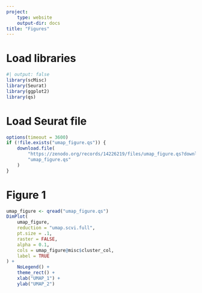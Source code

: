 ```yaml
---
project:
    type: website
    output-dir: docs
title: "Figures"
---
```


# Load libraries

```r
#| output: false
library(scMisc)
library(Seurat)
library(ggplot2)
library(qs)
```


# Load Seurat file

```r
options(timeout = 3600)
if (!file.exists("umap_figure.qs")) {
    download.file(
        "https://zenodo.org/records/14226219/files/umap_figure.qs?download=1",
        "umap_figure.qs"
    )
}

```

# Figure 1

```r
umap_figure <- qread("umap_figure.qs")
DimPlot(
    umap_figure,
    reduction = "umap.scvi.full",
    pt.size = .1,
    raster = FALSE,
    alpha = 0.1,
    cols = umap_figure@misc$cluster_col,
    label = TRUE
) +
    NoLegend() +
    theme_rect() +
    xlab("UMAP_1") +
    ylab("UMAP_2")
```
